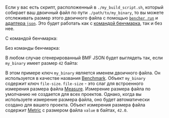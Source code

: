 
Если у вас есть скрипт, расположенный в `./my_build_script.sh`, который собирает ваш двоичный файл по пути `./path/to/my_binary`,
то вы можете отслеживать размер этого двоичного файла с помощью
<code><a href="/ru/docs/explanation/bencher-run/">bencher run</a></code>
и [адаптера `json`][json adapter].
Это будет работать как с [командой бенчмарка][bencher run], так и без нее.

С командой бенчмарка:
<CmdExample />

Без команды бенчмарка:
<NoCmdExample />

В любом случае сгенерированный BMF JSON будет выглядеть так,
если `my_binary` имеет размер `42` байта:

<JsonExample />

В этом примере ключ `my_binary` является именем двоичного файла.
Он используется в качестве названия [Benchmark][benchmark].
Объект `my_binary` содержит ключ `file-size`.
`file-size` - это слаг для встроенного измерения размера файла [Measure][measure].
Измерение размера файла по умолчанию не создается для всех проектов.
Однако, когда вы используете измерение размера файла,
оно будет автоматически создано для вашего проекта.
Объект измерения размера файла содержит [Metric][metric]
с размером файла `value` в байтах, `42.0`.

[json adapter]: /ru/docs/explanation/adapters/#-json
[bencher run]: /ru/docs/explanation/bencher-run/#benchmark-command

[benchmark]: /ru/docs/explanation/benchmarking/#benchmark
[measure]: /ru/docs/explanation/benchmarking/#measure
[metric]: /ru/docs/explanation/benchmarking/#metrics